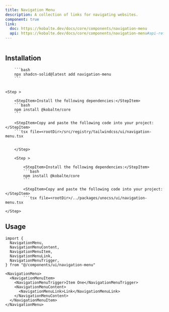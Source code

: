 ```yaml
---
title: Navigation Menu
description: A collection of links for navigating websites.
component: true
link:
  doc: https://kobalte.dev/docs/core/components/navigation-menu
  api: https://kobalte.dev/docs/core/components/navigation-menu#api-reference
---
```


<ComponentPreview name="navigation-menu-demo" >

```tsx file=<rootDir>/src/registry/tailwindcss/examples/navigation-menu-demo.tsx

```

</ComponentPreview>

## Installation

<ComponentInstallation >

        ```bash
        npx shadcn-solid@latest add navigation-menu
        ```


    <Step >

        <StepItem>Install the following dependencies:</StepItem>
        ```bash
        npm install @kobalte/core
        ```

        <StepItem>Copy and paste the following code into your project:</StepItem>
        ```tsx file=<rootDir>/src/registry/tailwindcss/ui/navigation-menu.tsx

````

    </Step>

    <Step >

        <StepItem>Install the following dependencies:</StepItem>
        ```bash
        npm install @kobalte/core
        ```

        <StepItem>Copy and paste the following code into your project:</StepItem>
        ```tsx file=<rootDir>/../packages/unocss/ui/navigation-menu.tsx
````

    </Step>

</ComponentInstallation>

## Usage

```tsx
import {
  NavigationMenu,
  NavigationMenuContent,
  NavigationMenuItem,
  NavigationMenuLink,
  NavigationMenuTrigger,
} from "@/components/ui/navigation-menu"
```

```tsx
<NavigationMenu>
  <NavigationMenuItem>
    <NavigationMenuTrigger>Item One</NavigationMenuTrigger>
    <NavigationMenuContent>
      <NavigationMenuLink>Link</NavigationMenuLink>
    </NavigationMenuContent>
  </NavigationMenuItem>
</NavigationMenu>
```
